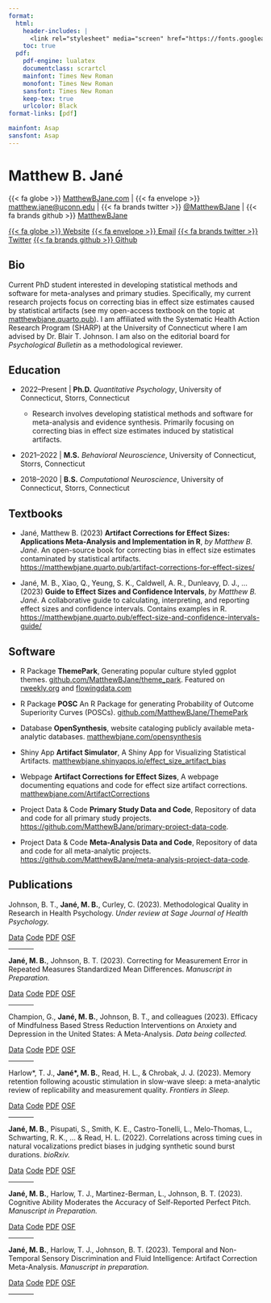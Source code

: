 ```yaml
---
format:
  html:
    header-includes: |
      <link rel="stylesheet" media="screen" href="https://fonts.googleapis.com/css?family=Asap" type="text/css"/>
    toc: true
  pdf:
    pdf-engine: lualatex
    documentclass: scrartcl
    mainfont: Times New Roman
    monofont: Times New Roman
    sansfont: Times New Roman
    keep-tex: true
    urlcolor: Black
format-links: [pdf]

mainfont: Asap
sansfont: Asap
---
```


# Matthew B. Jané

::: {.content-visible when-format="pdf"}
{{< fa globe >}} [MatthewBJane.com](https://www.matthewbjane.com) \| {{< fa envelope >}} [matthew.jane\@uconn.edu](mailto:matthew.jane@uconn.edu) \| {{< fa brands twitter >}} [\@MatthewBJane](https://www.twitter.com/MatthewBJane) \| {{< fa brands github >}} [MatthewBJane](https://www.github.io/MatthewBJane)
:::

::: {.content-visible when-format="html"}
[{{< fa globe >}} Website](https://www.matthewbjane.com){.btn .btn-primary .btn-sm role="button" data-toggle="data" title="Data File"} [{{< fa envelope >}} Email](mailto:matthew.jane@uconn.edu){.btn .btn-primary .btn-sm role="button" data-toggle="data" title="Data File"} [{{< fa brands twitter >}} Twitter](https://www.twitter.com/MatthewBJane){.btn .btn-primary .btn-sm role="button" data-toggle="data" title="Data File"} [{{< fa brands github >}} Github](https://www.github.io/MatthewBJane){.btn .btn-primary .btn-sm role="button" data-toggle="data" title="Data File"}
:::

## <i class="fa-solid fa-user"></i> Bio

Current PhD student interested in developing statistical methods and software for meta-analyses and primary studies. Specifically, my current research projects focus on correcting bias in effect size estimates caused by statistical artifacts (see my open-access textbook on the topic at [matthewbjane.quarto.pub](https://matthewbjane.quarto.pub)). I am affiliated with the Systematic Health Action Research Program (SHARP) at the University of Connecticut where I am advised by Dr. Blair T. Johnson. I am also on the editorial board for *Psychological Bulletin* as a methodological reviewer.

## <i class="fa-solid fa-graduation-cap"></i> Education

-   2022--Present \| **Ph.D.** *Quantitative Psychology*, University of Connecticut, Storrs, Connecticut

    -   Research involves developing statistical methods and software for meta-analysis and evidence synthesis. Primarily focusing on correcting bias in effect size estimates induced by statistical artifacts.

-   2021--2022 \| **M.S.** *Behavioral Neuroscience*, University of Connecticut, Storrs, Connecticut

-   2018--2020 \| **B.S.** *Computational Neuroscience*, University of Connecticut, Storrs, Connecticut

## <i class="fa-solid fa-book"></i> Textbooks

- Jané, Matthew B. (2023) **Artifact Corrections for Effect Sizes: Applications Meta-Analysis and Implementation in R**, *by Matthew B. Jané*. An open-source book for correcting bias in effect size estimates contaminated by statistical artifacts. [https://matthewbjane.quarto.pub/artifact-corrections-for-effect-sizes/](https://matthewbjane.quarto.pub/artifact-corrections-for-effect-sizes/)

- Jané, M. B., Xiao, Q., Yeung, S. K., Caldwell, A. R., Dunleavy, D. J., ... (2023) **Guide to Effect Sizes and Confidence Intervals**, *by Matthew B. Jané*. A collaborative guide to calculating, interpreting, and reporting effect sizes and confidence intervals. Contains examples in R. [https://matthewbjane.quarto.pub/effect-size-and-confidence-intervals-guide/](https://matthewbjane.quarto.pub/effect-size-and-confidence-intervals-guide/)

## <i class="fa-solid fa-code"></i> Software

-   [<i class="fa-solid fa-cube"></i> R Package]{.badge .rounded-pill .bg-primary} **ThemePark**, Generating popular culture styled ggplot themes. [github.com/MatthewBJane/theme_park](https://github.com/MatthewBJane/theme_park). Featured on [rweekly.org](https://rweekly.org/2023-W32.html) and [flowingdata.com](https://flowingdata.com/2023/07/28/barbie-and-oppenheimer-themes-for-charts-in-r/)

-   [<i class="fa-solid fa-cube"></i> R Package]{.badge .rounded-pill .bg-primary} **POSC** An R Package for generating Probability of Outcome Superiority Curves (POSCs). [github.com/MatthewBJane/ThemePark](https://github.com/MatthewBJane/ThemePark)

-   [<i class="fa-solid fa-database"></i> Database]{.badge .rounded-pill .bg-primary} **OpenSynthesis**, website cataloging publicly available meta-analytic databases. [matthewbjane.com/opensynthesis](https://matthewbjane.com/opensynthesis)

-   [<i class="fa-solid fa-diagram-project"></i> Shiny App]{.badge .rounded-pill .bg-primary} **Artifact Simulator**, A Shiny App for Visualizing Statistical Artifacts. [matthewbjane.shinyapps.io/effect_size_artifact_bias](matthewbjane.shinyapps.io/effect_size_artifact_bias)

-   [<i class="fa-solid fa-globe"></i> Webpage]{.badge .rounded-pill .bg-primary} **Artifact Corrections for Effect Sizes**, A webpage documenting equations and code for effect size artifact corrections. [matthewbjane.com/ArtifactCorrections](matthewbjane.com/ArtifactCorrections)

-   [<i class="fa-solid fa-chart-simple"></i> Project Data & Code]{.badge .rounded-pill .bg-primary} **Primary Study Data and Code**, Repository of data and code for all primary study projects. <https://github.com/MatthewBJane/primary-project-data-code>.

-   [<i class="fa-solid fa-chart-simple"></i> Project Data & Code]{.badge .rounded-pill .bg-primary} **Meta-Analysis Data and Code**, Repository of data and code for all meta-analytic projects. <https://github.com/MatthewBJane/meta-analysis-project-data-code>.

## <i class="fa-solid fa-file-lines"></i> Publications

Johnson, B. T., **Jané, M. B.**, Curley, C. (2023). Methodological Quality in Research in Health Psychology. *Under review at Sage Journal of Health Psychology.*

::: {.content-visible when-format="html"}
::: {.btn-group role="group" aria-label="Open Science Links"}
[Data](){.btn-sm .btn .btn-primary .disabled role="button" data-toggle="data" title="data"} [Code](){.btn-sm .btn .btn-primary .disabled role="button" data-toggle="code" title="Data File"} [PDF](){.btn-sm .btn .btn-primary .disabled role="button" data-toggle="pdf" title="Data File"} [OSF](){.btn-sm .btn .btn-primary .disabled role="button" data-toggle="osf" title="Data File"}
:::
:::

<hr width="10%">

**Jané, M. B.**, Johnson, B. T. (2023). Correcting for Measurement Error in Repeated Measures Standardized Mean Differences. *Manuscript in Preparation.*

::: {.content-visible when-format="html"}
::: {.btn-group role="group" aria-label="Open Science Links"}
[Data](){.btn-sm .btn .btn-primary .disabled role="button" data-toggle="data" title="data"} [Code](){.btn-sm .btn .btn-primary .disabled role="button" data-toggle="code" title="Data File"} [PDF](){.btn-sm .btn .btn-primary .disabled role="button" data-toggle="pdf" title="Data File"} [OSF](){.btn-sm .btn .btn-primary .disabled role="button" data-toggle="osf" title="Data File"}
:::
:::

<hr width="10%">

Champion, G., **Jané, M. B.**, Johnson, B. T., and colleagues (2023). Efficacy of Mindfulness Based Stress Reduction Interventions on Anxiety and Depression in the United States: A Meta-Analysis. *Data being collected.*

::: {.content-visible when-format="html"}
::: {.btn-group role="group" aria-label="Open Science Links"}
[Data](){.btn-sm .btn .btn-primary .disabled role="button" data-toggle="data" title="data"} [Code](){.btn-sm .btn .btn-primary .disabled role="button" data-toggle="code" title="Data File"} [PDF](){.btn-sm .btn .btn-primary .disabled role="button" data-toggle="pdf" title="Data File"} [OSF](){.btn-sm .btn .btn-primary .disabled role="button" data-toggle="osf" title="Data File"}
:::
:::

<hr width="10%">

Harlow\*, T. J., **Jané\*, M. B.**, Read, H. L., & Chrobak, J. J. (2023). Memory retention following acoustic stimulation in slow-wave sleep: a meta-analytic review of replicability and measurement quality. *Frontiers in Sleep.*

::: {.content-visible when-format="html"}
::: {.btn-group role="group" aria-label="Open Science Links"}
[Data](https://github.com/MatthewBJane/meta-analysis-data-code/tree/main/acoustic_stimulation_and_memory/data){.btn-sm .btn .btn-primary role="button" data-toggle="data" title="data"} [Code](https://github.com/MatthewBJane/meta-analysis-data-code/tree/main/acoustic_stimulation_and_memory/analysis){.btn-sm .btn .btn-primary role="button" data-toggle="code" title="Data File"} [PDF](manuscripts/Harlow2023_Frontiers.pdf){.btn-sm .btn .btn-primary role="button" data-toggle="pdf" title="Data File"} [OSF](https://osf.io/8b49k/){.btn-sm .btn .btn-primary role="button" data-toggle="osf" title="Data File"}
:::
:::

<hr width="10%">

**Jané, M. B.**, Pisupati, S., Smith, K. E., Castro-Tonelli, L., Melo-Thomas, L., Schwarting, R. K., ... & Read, H. L. (2022). Correlations across timing cues in natural vocalizations predict biases in judging synthetic sound burst durations. *bioRxiv.*

::: {.content-visible when-format="html"}
::: {.btn-group role="group" aria-label="Open Science Links"}
[Data](https://doi.org/10.24433/CO.8495056.v1){.btn-sm .btn .btn-primary role="button" data-toggle="data" title="data"} [Code](https://doi.org/10.24433/CO.8495056.v1){.btn-sm .btn .btn-primary role="button" data-toggle="code" title="Data File"} [PDF](manuscripts/Jane2022_BioArxiv.pdf){.btn-sm .btn .btn-primary role="button" data-toggle="pdf" title="Data File"} [OSF](){.btn-sm .btn .btn-primary .disabled role="button" data-toggle="osf" title="Data File"}
:::
:::

<hr width="10%">

**Jané, M. B.**, Harlow, T. J., Martinez-Berman, L., Johnson, B. T. (2023). Cognitive Ability Moderates the Accuracy of Self-Reported Perfect Pitch. *Manuscript in Preparation.*

::: {.content-visible when-format="html"}
::: {.btn-group role="group" aria-label="Open Science Links"}
[Data](){.btn-sm .btn .btn-primary .disabled role="button" data-toggle="data" title="data"} [Code](){.btn-sm .btn .btn-primary .disabled role="button" data-toggle="code" title="Data File"} [PDF](){.btn-sm .btn .btn-primary .disabled role="button" data-toggle="pdf" title="Data File"} [OSF](){.btn-sm .btn .btn-primary .disabled role="button" data-toggle="osf" title="Data File"}
:::
:::

<hr width="10%">

**Jané, M. B.**, Harlow, T. J., Johnson, B. T. (2023). Temporal and Non-Temporal Sensory Discrimination and Fluid Intelligence: Artifact Correction Meta-Analysis. *Manuscript in preparation.*

::: {.content-visible when-format="html"}
::: {.btn-group role="group" aria-label="Open Science Links"}
[Data](){.btn-sm .btn .btn-primary .disabled role="button" data-toggle="data" title="data"} [Code](){.btn-sm .btn .btn-primary .disabled role="button" data-toggle="code" title="Data File"} [PDF](){.btn-sm .btn .btn-primary .disabled role="button" data-toggle="pdf" title="Data File"} [OSF](https://osf.io/d6yxf/){.btn-sm .btn .btn-primary role="button" data-toggle="osf" title="Data File"}
:::
:::

<hr width="10%">
